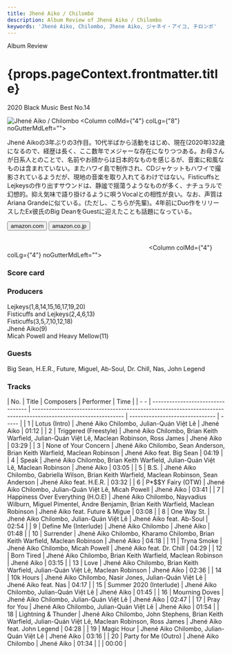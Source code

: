 ```yaml
---
title: Jhené Aiko / Chilombo
description: Album Review of Jhené Aiko / Chilombo
keywords: 'Jhené Aiko, Chilombo, Jhene Aiko, ジャネイ・アイコ, チロンボ'
---
```




<p className="largeP">Album Review</p>
<h1 className="h1--no--margin">{props.pageContext.frontmatter.title}</h1>
<p className="largeP"><Link to="/best50/2020/">2020 Black Music Best No.14</Link></p>

<Row  className="image-card-group">
	<Column colMd={"3"} colLg={"4"} noGutterMdLeft="">
       <ImageCard>

![Jhené Aiko / Chilombo](../../images/cd/jheneaiko1L.jpg) 
</ImageCard>
	</Column>
	<Column colMd={"4"} colLg={"8"} noGutterMdLeft="">
	<p>
	Jhené Aikoの3年ぶりの3作目。10代半ばから活動をはじめ、現在(2020年)32歳になるので、経歴は長く、ここ数年でメジャーな存在になりつつある。お母さんが日系人とのことで、名前やお顔からは日本的なものを感じるが、音楽に和風なものは含まれていない。またハワイ島で制作され、CDジャケットもハワイで撮影されているようだが、現地の音楽を取り入れてるわけではない。FisticuffsとLejkeysの作り出すサウンドは、静謐で揺蕩うようなものが多く、ナチュラルで幻想的。抑え気味で語り掛けるように唄うVocalとの相性が良い。なお、声質はAriana Grandeに似ている。(ただし、こちらが先輩)。4年前にDuo作をリリースしたEx彼氏のBig DeanをGuestに迎えたことも話題になっている。
	</p>
	<div>
	  <Button href="https://amzn.to/3ggBXZD" kind="primary" size="small" renderIcon={ArrowUpRight24}>
      amazon.com
    </Button>
    <Button href="https://amzn.to/33inOHR" kind="secondary" size="small" renderIcon={ArrowUpRight24}>
      amazon.co.jp
    </Button>
	</div>
	<a href="https://geo.music.apple.com/jp/album/chilombo/1500821043?mt=1&app=music&ls=1&at=11lcug" style="display:inline-block;overflow:hidden;background:url(https://linkmaker.itunes.apple.com/ja-jp/lockup.svg?releaseDate=2020-03-06&kind=album&bubble=apple_music&style=mono-black) no-repeat;width:180px;height:45px;"></a>
	<a href="https://geo.music.apple.com/jp/album/chilombo/1500821043?app=itunes&at=11lcug" style="display:inline-block;overflow:hidden;background:url(https://linkmaker.itunes.apple.com/ja-jp/badge-lrg.svg?releaseDate=2020-03-06T00:00:00Z&kind=album&bubble=itunes_music) no-repeat;width:140px;height:45px;"></a>
	</Column>
</Row>
<Row >
	<Column colMd={"4"} colLg={"4"} noGutterMdLeft="">
<div>
    <h3>Score card</h3>
	<SliderJS1 value="5" />
    <SliderJS2 value="2" />
	<SliderJS3 value="1" />
    <SliderJS4 value="9" />
</div>
</Column>
<Column colMd={"8"} colLg={"8"} noGutterMdLeft="">
<div>
<h3>Producers</h3>
<p>
Lejkeys(1,8,14,15,16,17,19,20)
<br/>Fisticuffs and Lejkeys(2,4,6,13)
<br/>Fisticuffs(3,5,7,10,12,18)
<br/>Jhené Aiko(9)
<br/>Micah Powell and Heavy Mellow(11)
</p>
<h3>Guests</h3>
<p>
Big Sean, H.E.R., Future, Miguel, Ab-Soul, Dr. Chill, Nas, John Legend
</p>
</div>
</Column>
</Row>

<h3>Tracks</h3>

| No. |	 Title                            |	 Composers                                                                                                     	|	 Performer                    |	 Time |
| - - |	--------------------------------- | --------------------------------------------------------------------------------------------------------------- | ------------------------------- | ----- |
| 1	  |	Lotus (Intro)                     | Jhené Aiko Chilombo, Julian-Quán Việt Lê                                                                    	| Jhené Aiko                      |	01:12 |
| 2	  |	Triggered (Freestyle)             | Jhené Aiko Chilombo, Brian Keith Warfield, Julian-Quán Việt Lê, Maclean Robinson, Ross James                	| Jhené Aiko                      |	03:29 |
| 3	  |	None of Your Concern              | Jhené Aiko Chilombo, Sean Anderson, Brian Keith Warfield, Maclean Robinson                                    	| Jhené Aiko feat. Big Sean       |	04:19 |
| 4	  |	Speak                             | Jhené Aiko Chilombo, Brian Keith Warfield, Julian-Quán Việt Lê, Maclean Robinson                            	| Jhené Aiko                      |	03:05 |
| 5	  |	B.S.                              | Jhené Aiko Chilombo, Gabriella Wilson, Brian Keith Warfield, Maclean Robinson, Sean Anderson                  	| Jhené Aiko feat. H.E.R.         |	03:32 |
| 6	  |	P*$$Y Fairy (OTW)                 | Jhené Aiko Chilombo, Julian-Quán Việt Lê, Micah Powell                                                      	| Jhené Aiko                      |	03:41 |
| 7	  |	Happiness Over Everything (H.O.E) | Jhené Aiko Chilombo, Nayvadius Wilburn, Miguel Pimentel, Andre Benjamin, Brian Keith Warfield, Maclean Robinson	| Jhené Aiko feat. Future & Migue |	03:08 |
| 8	  |	One Way St.                       | Jhené Aiko Chilombo, Julian-Quán Việt Lê                                                                    	| Jhené Aiko feat. Ab-Soul        |	02:54 |
| 9	  |	Define Me (Interlude)             | Jhené Aiko Chilombo                                                                                           	| Jhené Aiko                      |	01:48 |
| 10  |	Surrender                         | Jhené Aiko Chilombo, Kharamo Chilombo, Brian Keith Warfield, Maclean Robinson                                 	| Jhené Aiko                      |	04:18 |
| 11  |	Tryna Smoke                       | Jhené Aiko Chilombo, Micah Powell                                                                             	| Jhené Aiko feat. Dr. Chill      |	04:29 |
| 12  |	Born Tired                        | Jhené Aiko Chilombo, Brian Keith Warfield, Maclean Robinson                                                   	| Jhené Aiko                      |	03:15 |
| 13  |	Love                              | Jhené Aiko Chilombo, Brian Keith Warfield, Julian-Quán Việt Lê, Maclean Robinson                            	| Jhené Aiko                      |	02:36 |
| 14  |	10k Hours                         | Jhené Aiko Chilombo, Nasir Jones, Julian-Quán Việt Lê                                                       	| Jhené Aiko feat. Nas            |	04:17 |
| 15  |	Summer 2020 (Interlude)           | Jhené Aiko Chilombo, Julian-Quán Việt Lê                                                                    	| Jhené Aiko                      |	01:45 |
| 16  |	Mourning Doves                    | Jhené Aiko Chilombo, Julian-Quán Việt Lê                                                                    	| Jhené Aiko                      |	02:47 |
| 17  |	Pray for You                      | Jhené Aiko Chilombo, Julian-Quán Việt Lê                                                                    	| Jhené Aiko                      |	01:54 |
| 18  |	Lightning & Thunder               | Jhené Aiko Chilombo, John Stephens, Brian Keith Warfield, Julian-Quán Việt Lê, Maclean Robinson, Ross James 	| Jhené Aiko feat. John Legend    |	04:28 |
| 19  |	Magic Hour                        | Jhené Aiko Chilombo, Julian-Quán Việt Lê                                                                    	| Jhené Aiko                      |	03:16 |
| 20  |	Party for Me (Outro)              | Jhené Aiko Chilombo                                                                                           	| Jhené Aiko                      |	01:34 |
                                                                                                                	|	                                	|	00:00 	| 